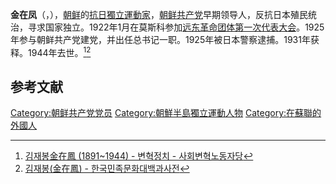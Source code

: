 '''金在凤'''（{{lang-ko|'''김재봉'''}}，{{bd|1891年|5月19日|1944年|3月22日|catIdx=J}}），[[朝鲜|朝鲜]]的[[朝鲜獨立運動|抗日獨立運動家]]，[[朝鲜共产党|朝鲜共产党]]早期领导人，反抗日本殖民统治，寻求国家独立。1922年1月在莫斯科参加[[远东革命团体第一次代表大会|远东革命团体第一次代表大会]]。1925年参与朝鲜共产党建党，并出任总书记一职。1925年被日本警察逮捕。1931年获释。1944年去世。<ref>[http://rp.jinbo.net/change/64788 김재봉金在鳳 (1891~1944) - 변혁정치 - 사회변혁노동자당]</ref><ref>[http://people.aks.ac.kr/front/dirSer/ppl/pplView.aks?pplId=PPL_7HIL_A1890_1_0002567 김재봉(金在鳳) - 한국민족문화대백과사전]</ref>

== 参考文献 ==
{{Reflist}}

[[Category:朝鲜共产党党员|Category:朝鲜共产党党员]]
[[Category:朝鮮半島獨立運動人物|Category:朝鮮半島獨立運動人物]]
[[Category:在蘇聯的外國人|Category:在蘇聯的外國人]]